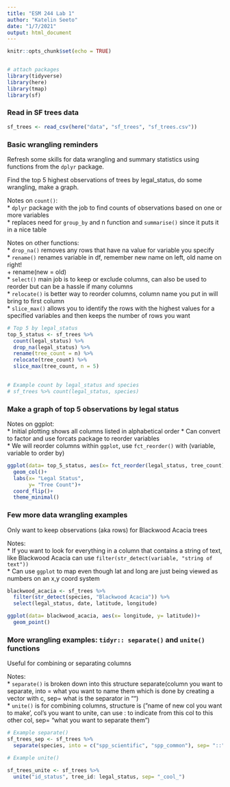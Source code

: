 ```yaml
---
title: "ESM 244 Lab 1"
author: "Katelin Seeto"
date: "1/7/2021"
output: html_document
---
```


```r
knitr::opts_chunk$set(echo = TRUE)


# attach packages
library(tidyverse)
library(here)
library(tmap)
library(sf)

```

### Read in SF trees data

```r
sf_trees <- read_csv(here("data", "sf_trees", "sf_trees.csv"))
```

### Basic wrangling reminders

Refresh some skills for data wrangling and summary statistics using functions from the `dplyr` package. 

Find the top 5 highest observations of trees by legal_status, do some wrangling, make a graph. 

Notes on `count()`:  
  * `dplyr` package with the job to find counts of observations based on one or more variables  
  * replaces need for `group_by` and n function and `summarise()` since it puts it in a nice table
  
Notes on other functions:  
  * `drop_na()` removes any rows that have na value for variable you specify  
  * `rename()` renames variable in df, remember new name on left, old name on right!   
    + rename(new = old)  
  * `select()` main job is to keep or exclude columns, can also be used to reorder but can be a hassle if many columns  
  * `relocate()` is better way to reorder columns, column name you put in will bring to first column  
  * `slice_max()` allows you to identify the rows with the highest values for a specified variables and then keeps the number of rows you want
    
  

```r
# Top 5 by legal_status
top_5_status <- sf_trees %>%
  count(legal_status) %>% 
  drop_na(legal_status) %>% 
  rename(tree_count = n) %>% 
  relocate(tree_count) %>% 
  slice_max(tree_count, n = 5)
  

# Example count by legal_status and species
# sf_trees %>% count(legal_status, species)
```


### Make a graph of top 5 observations by legal status 

Notes on ggplot:  
* Initial plotting shows all columns listed in alphabetical order
* Can convert to factor and use forcats package to reorder variables  
* We will reorder columns within `ggplot`, use `fct_reorder()` with (variable, variable to order by)

```r
ggplot(data= top_5_status, aes(x= fct_reorder(legal_status, tree_count), y= tree_count))+
  geom_col()+
  labs(x= "Legal Status",
       y= "Tree Count")+
  coord_flip()+
  theme_minimal()
```

### Few more data wrangling examples

Only want to keep observations (aka rows) for Blackwood Acacia trees 

Notes:  
* If you want to look for everything in a column that contains a string of text, like Blackwood Acacia can use `filter(str_detect(variable, "string of text"))`  
* Can use `ggplot` to map even though lat and long are just being viewed as numbers on an x,y coord system

```r
blackwood_acacia <- sf_trees %>% 
  filter(str_detect(species, "Blackwood Acacia")) %>% 
  select(legal_status, date, latitude, longitude)

ggplot(data= blackwood_acacia, aes(x= longitude, y= latitude))+
  geom_point()
```

### More wrangling examples: `tidyr:: separate()` and `unite()` functions  

Useful for combining or separating columns 

Notes:  
* `separate()` is broken down into this structure separate(column you want to separate, into = what you want to name them which is done by creating a vector with c, sep= what is the separator in "")  
* `unite()` is for combining columns, structure is ("name of new col you want to make', col's you want to unite, can use : to indicate from this col to this other col, sep= "what you want to separate them")

```r
# Example separate()
sf_trees_sep <- sf_trees %>% 
  separate(species, into = c("spp_scientific", "spp_common"), sep= "::")

# Example unite()

sf_trees_unite <- sf_trees %>% 
  unite("id_status", tree_id: legal_status, sep= "_cool_")
```

